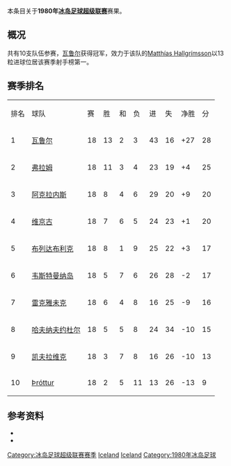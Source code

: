 本条目关于'''1980年[[冰岛足球超级联赛|冰岛足球超级联赛]]'''赛果。

==概况==
共有10支队伍参赛，[[瓦鲁尔足球俱乐部|瓦鲁尔]]获得冠军，效力于该队的[[Matthías_Hallgrímsson|Matthías Hallgrímsson]]以13粒进球位居该赛季射手榜第一。

==赛季排名==
{| class="wikitable" style="text-align: center;"
|排名||球队||赛||胜||和||负||进||失||净胜||分
|-
|1||[[瓦鲁尔足球俱乐部|瓦鲁尔]]||18||13||2||3||43||16||+27||28
|-
|2||[[弗拉姆足球俱乐部|弗拉姆]]||18||11||3||4||23||19||+4||25
|-
|3||[[阿克拉内斯竞技俱乐部|阿克拉内斯]]||18||8||4||6||29||20||+9||20
|-
|4||[[维京古雷克雅维克足球会|维京古]]||18||7||6||5||24||23||+1||20
|-
|5||[[布列达布利克竞技俱乐部|布列达布利克]]||18||8||1||9||25||22||+3||17
|-
|6||[[韦斯特曼纳岛竞技俱乐部|韦斯特曼纳岛]]||18||5||7||6||26||28||-2||17
|-
|7||[[雷克雅未克足球俱乐部|雷克雅未克]]||18||6||4||8||16||25||-9||16
|-
|8||[[哈夫纳夫约杜尔体操俱乐部|哈夫纳夫约杜尔]]||18||5||5||8||24||34||-10||15
|-
|9||[[凯夫拉维克足球俱乐部|凯夫拉维克]]||18||3||7||8||16||26||-10||13
|-
|10||[[Knattspyrnufélagið_Þróttur|Þróttur]]||18||2||5||11||13||26||-13||9
|}

==参考资料==
* {{cite web |title=Iceland Final League Tables 1912-1998 |url=http://www.rsssf.com/tablesi/ijshist.html |publisher=[[RSSSF|RSSSF]] |accessdate=2018-06-18 |archive-date=2019-12-25 |archive-url=https://web.archive.org/web/20191225230011/http://rsssf.com/tablesi/ijshist.html |dead-url=no }}
* {{cite web |title=Iceland - Topscorers |url=http://www.rsssf.com/tablesi/ijstops.html |website=www.rsssf.com |publisher=[[RSSSF|RSSSF]] |accessdate=2018-06-18 |archive-date=2019-04-07 |archive-url=https://web.archive.org/web/20190407162501/http://www.rsssf.com/tablesi/ijstops.html |dead-url=no }}

{{冰岛足球超级联赛赛季}}
{{1979–80 in European football (UEFA)}}
{{1980–81 in European football (UEFA)}}


[[Category:冰岛足球超级联赛赛季|Category:冰岛足球超级联赛赛季]]
[[Category:1980年至1981年本土足球联赛|Iceland]] 
[[Category:1979年至1980年本土足球联赛|Iceland]] 
[[Category:1980年冰岛足球|Category:1980年冰岛足球]]